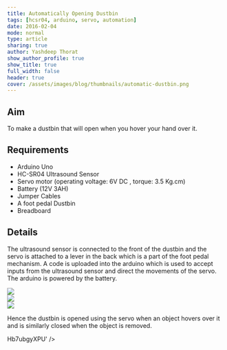 ```yaml
---
title: Automatically Opening Dustbin
tags: [hcsr04, arduino, servo, automation]
date: 2016-02-04
mode: normal
type: article
sharing: true
author: Yashdeep Thorat
show_author_profile: true
show_title: true
full_width: false
header: true
cover: /assets/images/blog/thumbnails/automatic-dustbin.png
---
```


## Aim

To make a dustbin that will open when you hover your hand over it.

## Requirements

- Arduino Uno
- HC-SR04 Ultrasound Sensor
- Servo motor (operating voltage: 6V DC , torque: 3.5 Kg.cm)
- Battery (12V 3AH)
- Jumper Cables
- A foot pedal Dustbin
- Breadboard

## Details

The ultrasound sensor is connected to the front of the dustbin and the servo is attached to a lever in the back which is a part of the foot pedal mechanism. A code is uploaded into the arduino which is used to accept inputs from the ultrasound sensor and direct the movements of the servo. The arduino is powered by the battery.

<div class="swiper swiper-demo">
  <div class="swiper__wrapper">
    <div class="swiper__slide">
      <Image class="image image" src="/assets/images/blog/thumbnails/automatic-dustbin.png" />
    </div>
    <div class="swiper__slide">
      <Image class="image image" src="/assets/images/blog/Automatic-Dustbin/1.png" />
    </div>
    <div class="swiper__slide">
      <Image class="image image" src="/assets/images/blog/Automatic-Dustbin/2.png" />
    </div>
  </div>
  <div class="swiper__button swiper__button--prev fas fa-chevron-left"></div>
  <div class="swiper__button swiper__button--next fas fa-chevron-right"></div>
</div>

Hence the dustbin is opened using the servo when an object hovers over it and is similarly closed when the object is removed.

<EmbedItem url="https://www.youtube.com/embed/IHb7ubgyXPU" />

Hb7ubgyXPU' />
